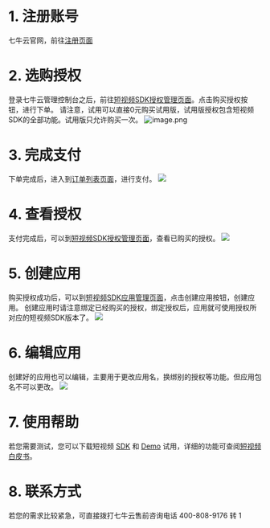 # 1. 注册账号
七牛云官网，前往[注册页面](https://portal.qiniu.com/signup)


# 2. 选购授权
登录七牛云管理控制台之后，前往[短视频SDK授权管理页面](https://portal.qiniu.com/sdk/licenses)。点击购买授权按钮，进行下单。
请注意，试用可以直接0元购买试用版，试用版授权包含短视频SDK的全部功能。试用版只允许购买一次。
![image.png](https://dn-odum9helk.qbox.me/FrLVNmFWzf_Ll4N3g5nrDi78tr4o)


# 3. 完成支付
下单完成后，进入到[订单列表页面](https://portal.qiniu.com/financial/orders)，进行支付。
![](https://dn-odum9helk.qbox.me/Fk5hADB18zgeTjNeHRWkMHAgiRBq)

 
# 4. 查看授权
支付完成后，可以到[短视频SDK授权管理页面](https://portal.qiniu.com/sdk/licenses)，查看已购买的授权。
![](https://dn-odum9helk.qbox.me/FrrfJjJ7PYot0j51u_2OAKr8ea1a)

 
# 5. 创建应用
购买授权成功后，可以到[短视频SDK应用管理页面](https://portal.qiniu.com/sdk/apps)，点击创建应用按钮，创建应用。
创建应用时请注意绑定已经购买的授权，绑定授权后，应用就可使用授权所对应的短视频SDK版本了。
![](https://dn-odum9helk.qbox.me/FoCSFBoxAU7uKXANIic2FwQEyYpn)

 
# 6. 编辑应用
创建好的应用也可以编辑，主要用于更改应用名，换绑别的授权等功能。但应用包名不可以更改。
![](https://dn-odum9helk.qbox.me/FnMSr6_wJ0TlOB3Vd5TcSbUqdykW)



# 7. 使用帮助
若您需要测试，您可以下载短视频 [SDK](https://developer.qiniu.com/pili/sdk/3734/short-video-android-sdk) 和 [Demo](https://developer.qiniu.com/pili/sdk/3920/short-video-demo-download) 试用，详细的功能可查阅[短视频白皮书](https://developer.qiniu.com/pili/sdk/3919/a-short-video-the-white-paper)。

# 8. 联系方式
若您的需求比较紧急，可直接拨打七牛云售前咨询电话 400-808-9176 转 1